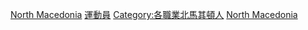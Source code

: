 {{Commonscat|Sportspeople from the Republic of Macedonia}}

[[Category:各國運動員|North Macedonia]]
[[Category:北馬其頓體育|運動員]]
[[Category:各職業北馬其頓人|Category:各職業北馬其頓人]]
[[Category:歐洲運動員|North Macedonia]]